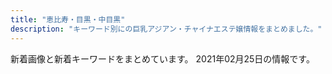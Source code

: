 ```yaml
---
title: "恵比寿・目黒・中目黒"
description: "キーワード別にの巨乳アジアン・チャイナエステ嬢情報をまとめました。"
---
```


新着画像と新着キーワードをまとめています。
2021年02月25日の情報です。

<DmmAffiliateIns />
<KeywordTable
  shops={
    [
    {
        "keywords": {
            "87": 3,
            "82": 2,
            "86": 10,
            "E": 2,
            "85": 8,
            "89": 1,
            "D": 21,
            "F": 1,
            "C": 8,
            "G": 1,
            "83": 8,
            "93": 1
        },
        "url": "http://victoria.tyo.cm/",
        "img_links": [
            "http://victoria.tyo.cm/photos/sites/13/2020/01/2020011104241542.jpg",
            "http://victoria.tyo.cm/images/room2.jpg",
            "http://victoria.tyo.cm/photos/sites/13/2020/01/2020012005552181.jpg",
            "http://victoria.tyo.cm/images/s_staff.png",
            "http://victoria.tyo.cm/photos/sites/13/2018/12/2018122904411765.jpg",
            "http://victoria.tyo.cm/photos/sites/13/2020/02/202002030340133.jpg",
            "http://victoria.tyo.cm/photos/sites/13/2020/02/2020020104570910.jpg",
            "http://victoria.tyo.cm/photos/sites/13/2019/01/2019010506292922.jpg",
            "http://victoria.tyo.cm/images/room3.jpg",
            "http://victoria.tyo.cm/photos/sites/13/2019/07/2019070206503156.jpg",
            "http://victoria.tyo.cm/photos/sites/13/2018/12/2018121502493953.jpg",
            "http://victoria.tyo.cm/photos/sites/13/2019/10/2019101403232834.jpg",
            "http://victoria.tyo.cm/photos/sites/13/2019/01/2019012108071242.jpg",
            "http://victoria.tyo.cm/photos/sites/13/2019/01/2019012509505197.jpg",
            "http://victoria.tyo.cm/photos/sites/13/2020/10/2020100803550565.jpg",
            "http://victoria.tyo.cm/photos/sites/13/2020/03/2020031904101259.jpg",
            "http://victoria.tyo.cm/photos/sites/13/2019/05/201905100639429.jpg",
            "http://victoria.tyo.cm/images/pick.jpg",
            "http://victoria.tyo.cm/photos/sites/13/2019/12/2019120904521737.jpg",
            "https://www.a-side.com/ad/koko/include/banner/koko_125x125.png",
            "http://victoria.tyo.cm/photos/sites/13/2019/02/2019021206543056.jpg",
            "http://victoria.tyo.cm/photos/sites/13/2019/08/2019080607062415.jpg",
            "http://victoria.tyo.cm/photos/sites/13/2018/12/2018121502493879.jpg",
            "http://victoria.tyo.cm/photos/sites/13/2019/10/2019100904083557.jpg",
            "http://victoria.tyo.cm/photos/sites/13/2018/12/2018122701570643.jpg",
            "http://victoria.tyo.cm/photos/sites/13/2018/12/2018122904422525.jpg",
            "http://victoria.tyo.cm/images/news.jpg",
            "http://victoria.tyo.cm/photos/sites/13/2018/12/2018122701570616.jpg",
            "http://victoria.tyo.cm/photos/sites/13/2019/06/2019061005275095.jpg",
            "http://victoria.tyo.cm/photos/sites/13/2019/02/2019022703022355.jpg",
            "http://victoria.tyo.cm/photos/sites/13/2019/04/2019041807165826.jpg",
            "http://victoria.tyo.cm/photos/sites/13/2019/12/2019120106181894.jpg",
            "http://victoria.tyo.cm/photos/sites/13/2021/02/2021021509575615.jpg",
            "http://victoria.tyo.cm/photos/sites/13/2020/01/2020011205500461.jpg",
            "http://victoria.tyo.cm/images/mobile.jpg",
            "http://victoria.tyo.cm/photos/sites/13/2019/01/2019010506293526.jpg",
            "http://victoria.tyo.cm/photos/sites/13/2020/01/2020012005552622.jpg",
            "http://victoria.tyo.cm/images/room1.jpg",
            "http://victoria.tyo.cm/photos/sites/13/2019/10/2019100904082968.jpg",
            "http://victoria.tyo.cm/photos/sites/13/2019/12/2019120904521188.jpg",
            "http://victoria.tyo.cm/images/face.jpg",
            "http://victoria.tyo.cm/photos/sites/13/2019/02/2019021407162693.jpg",
            "http://victoria.tyo.cm/photos/sites/13/2019/01/2019012509534353.jpg",
            "http://victoria.tyo.cm/photos/sites/13/2018/12/2018121502493847.jpg",
            "http://victoria.tyo.cm/photos/sites/13/2019/04/2019040304024424.jpg",
            "http://victoria.tyo.cm/photos/sites/13/2018/12/2018121502493814.jpg",
            "http://victoria.tyo.cm/photos/sites/13/2020/02/2020021307433041.jpg",
            "http://victoria.tyo.cm/images/top.jpg",
            "http://victoria.tyo.cm/photos/sites/13/2019/01/2019011103510521.jpg",
            "http://victoria.tyo.cm/photos/sites/13/2019/12/2019120406433710.jpg",
            "http://victoria.tyo.cm/images/room4.jpg"
        ],
        "station": "JR\u76ee\u9ed2\u99c5\u6771\u53e3",
        "name": "Victoria\u30fb\u30d3\u30af\u30c8\u30ea\u30a2"
    },
    {
        "name": "Angel-\u30a8\u30f3\u30b8\u30a7\u30eb-",
        "url": "http://angel.jpn.cm/",
        "img_links": [
            "http://angel.jpn.cm/photos/sites/3/2019/07/2019071213431954.jpg",
            "http://angel.jpn.cm/photos/sites/3/2016/10/staff01.jpg",
            "http://angel.jpn.cm/photos/sites/3/2018/06/2018061601280970.jpg",
            "http://angel.jpn.cm/photos/sites/3/2018/06/2018062105525655.jpg",
            "http://angel.jpn.cm/photos/sites/3/2017/12/201712270537317.jpg",
            "http://angel.jpn.cm/photos/sites/3/2019/06/2019060510404179.jpg",
            "http://angel.jpn.cm/images/room2.jpg",
            "http://angel.jpn.cm/photos/sites/3/2016/08/staff5.jpg",
            "http://angel.jpn.cm/photos/sites/3/2016/08/staff28a.jpg",
            "http://angel.jpn.cm/photos/sites/3/2018/06/2018061505064271.jpg",
            "http://angel.jpn.cm/images/s_pick.png",
            "http://angel.jpn.cm/images/mobile.jpg",
            "http://angel.jpn.cm/images/s_news.png",
            "http://angel.jpn.cm/photos/sites/3/2016/09/staff40.jpg",
            "http://angel.jpn.cm/photos/sites/3/2016/08/staff39.jpg",
            "http://angel.jpn.cm/photos/sites/3/2016/08/staff14.jpg",
            "http://angel.jpn.cm/images/room7.jpg",
            "http://angel.jpn.cm/photos/sites/3/2019/06/201906051042276.jpg",
            "http://angel.jpn.cm/photos/sites/3/2016/08/staff36h.jpg",
            "http://angel.jpn.cm/photos/sites/3/2017/11/2017112010234266.jpg",
            "http://angel.jpn.cm/images/room3.jpg",
            "http://angel.jpn.cm/photos/sites/3/2016/08/staff2.jpg",
            "http://angel.jpn.cm/images/room6.jpg",
            "http://angel.jpn.cm/images/info.jpg",
            "http://angel.jpn.cm/images/s_mobile.png",
            "http://angel.jpn.cm/photos/sites/3/2020/06/2020061515170635.jpg",
            "http://angel2.a1.ies.bz/upload/sites/3/2021/02/2021022516024747.jpg",
            "http://angel.jpn.cm/photos/sites/3/2016/08/staff29a.jpg",
            "http://angel.jpn.cm/photos/sites/3/2016/08/staff35.jpg",
            "http://angel.jpn.cm/images/girl-z2.jpg",
            "http://angel.jpn.cm/images/room5.jpg",
            "http://angel.jpn.cm/images/top02.jpg",
            "http://angel.jpn.cm/photos/sites/3/2017/11/201711280608539.jpg",
            "http://angel.jpn.cm/photos/sites/3/2016/08/staff37.jpg",
            "http://angel.jpn.cm/photos/sites/3/2019/12/2019122718552430.jpg",
            "http://angel.jpn.cm/images/room1.jpg",
            "http://angel.jpn.cm/photos/sites/3/2016/08/staff22.jpg",
            "http://angel.jpn.cm/photos/sites/3/2018/11/201811011331167.jpg",
            "http://angel.jpn.cm/photos/sites/3/2016/08/staff3.jpg",
            "http://angel.jpn.cm/photos/sites/3/2016/08/staff24a.jpg",
            "http://angel.jpn.cm/photos/sites/3/2016/08/staff7a.jpg",
            "http://angel.jpn.cm/photos/sites/3/2016/08/staff24.jpg",
            "http://angel.jpn.cm/photos/sites/3/2016/08/staff37a.jpg",
            "http://angel2.a1.ies.bz/upload/sites/3/2021/02/2021021714005240.jpg",
            "http://angel.jpn.cm/photos/sites/3/2016/08/staff11.jpg",
            "http://angel.jpn.cm/photos/sites/3/2016/08/staff29.jpg",
            "http://angel.jpn.cm/photos/sites/3/2016/09/72670992207769698.jpg",
            "http://angel.jpn.cm/photos/sites/3/2016/08/staff8.jpg",
            "http://angel.jpn.cm/photos/sites/3/2019/10/2019100910242499.jpg",
            "http://angel.jpn.cm/photos/sites/3/2020/09/2020092511154515.jpg",
            "http://angel.jpn.cm/photos/sites/3/2016/08/staff36g.jpg",
            "http://angel.jpn.cm/photos/sites/3/2019/11/2019111814073465.jpg",
            "http://angel.jpn.cm/photos/sites/3/2017/12/2017122705371661.jpg",
            "http://angel.jpn.cm/photos/sites/3/2016/08/staff38.jpg",
            "http://angel.jpn.cm/photos/sites/3/2016/08/staff39a.jpg",
            "http://angel.jpn.cm/photos/sites/3/2016/08/staff25.jpg",
            "http://angel.jpn.cm/photos/sites/3/2018/06/2018061601280885.jpg",
            "http://angel.jpn.cm/photos/sites/3/2016/08/staff4.jpg",
            "http://angel.jpn.cm/photos/sites/3/2017/04/1.jpg",
            "http://angel.jpn.cm/photos/sites/3/2016/10/staff01a.jpg",
            "http://angel.jpn.cm/photos/sites/3/2017/03/2.jpg",
            "http://angel.jpn.cm/images/s_staff.png",
            "http://angel.jpn.cm/photos/sites/3/2018/06/2018061505064251.jpg",
            "http://angel.jpn.cm/images/girl-z1.jpg",
            "http://angel.jpn.cm/photos/sites/3/2016/10/staff41.jpg",
            "http://angel.jpn.cm/images/s_link.png",
            "http://angel.jpn.cm/photos/sites/3/2016/08/staff8a.jpg",
            "http://angel.jpn.cm/photos/sites/3/2017/01/1.jpg",
            "http://angel.jpn.cm/photos/sites/3/2021/02/2021022516024747.jpg",
            "http://angel.jpn.cm/photos/sites/3/2016/08/staff28.jpg",
            "http://angel.jpn.cm/photos/sites/3/2021/02/2021021714005240.jpg",
            "http://angel.jpn.cm/photos/sites/3/2016/08/staff5a.jpg",
            "http://angel.jpn.cm/images/nbj3.jpg",
            "http://cdn.dino-es.com/images/logo/150x40DinoEs.png",
            "http://angel.jpn.cm/images/room4.jpg",
            "http://angel.jpn.cm/images/top01.jpg",
            "http://angel.jpn.cm/photos/sites/3/2016/08/staff2a.jpg",
            "http://angel.jpn.cm/photos/sites/3/2016/09/staff40a.jpg",
            "http://angel.jpn.cm/photos/sites/3/2017/05/8.jpg",
            "http://angel.jpn.cm/photos/sites/3/2016/08/staff23a.jpg",
            "http://angel.jpn.cm/photos/sites/3/2016/08/staff23.jpg",
            "http://angel.jpn.cm/photos/sites/3/2016/08/staff7.jpg",
            "http://angel.jpn.cm/photos/sites/3/2019/12/2019122718552413.jpg",
            "http://angel.jpn.cm/photos/sites/3/2019/12/2019122718552333.jpg",
            "http://angel.jpn.cm/photos/sites/3/2019/07/2019071016030711.jpg",
            "http://angel.jpn.cm/photos/sites/3/2018/09/2018091001155585.jpg",
            "http://angel.jpn.cm/photos/sites/3/2019/11/201911181407260.jpg",
            "http://angel.jpn.cm/photos/sites/3/2016/08/staff21.jpg"
        ],
        "station": "JR\u76ee\u9ed2\u99c5\u6771\u53e3",
        "keywords": {
            "90": 1,
            "F": 1,
            "C": 41,
            "88": 2,
            "89": 3,
            "E": 3,
            "85": 6,
            "86": 10,
            "D": 27,
            "84": 1,
            "87": 5
        }
    },
    {
        "img_links": [],
        "url": "http://relacute.tyo.cm/",
        "station": "JR\u76ee\u9ed2\u99c5\u6771\u53e3",
        "keywords": {},
        "name": "RelaCute \u30ea\u30e9\u30ad\u30e5\u30fc\u30c8"
    },
    {
        "station": "\u4e2d\u76ee\u9ed2\u99c5\u897f\u53e3",
        "keywords": {
            "88": 1,
            "C": 1,
            "D": 5,
            "87": 4,
            "85": 1
        },
        "name": "Flower \uff5e\u30d5\u30e9\u30ef\u30fc\uff5e",
        "img_links": [
            "http://nakamegurofun.com/images/shop/shop04.jpg",
            "http://nakamegurofun.com/files/002fa9d.jpg",
            "http://nakamegurofun.com/files/008fa9d.jpg",
            "http://nakamegurofun.com/files/0060964.jpg",
            "http://nakamegurofun.com/images/xian.png",
            "http://nakamegurofun.com/images/main_bottom.png",
            "http://nakamegurofun.com/files/006-030964.jpg",
            "http://nakamegurofun.com/files/0074f22.jpg",
            "http://nakamegurofun.com/images/shop/shop03.jpg",
            "http://nakamegurofun.com/images/s4.jpg",
            "http://nakamegurofun.com/images/s1.jpg",
            "http://nakamegurofun.com/files/0050964.jpg",
            "http://nakamegurofun.com/files/002-030964.jpg",
            "http://nakamegurofun.com/files/0024f22.jpg",
            "http://nakamegurofun.com/files/007fa9d.jpg",
            "http://nakamegurofun.com/files/0070964.jpg",
            "http://nakamegurofun.com/images/infotiao1.jpg",
            "http://nakamegurofun.com/files/0030964.jpg",
            "http://nakamegurofun.com/images/s3.jpg",
            "http://nakamegurofun.com/files/005-030964.jpg",
            "http://nakamegurofun.com/files/002-020964.jpg",
            "http://nakamegurofun.com/files/0064f22.jpg",
            "http://nakamegurofun.com/files/0084f22.jpg",
            "http://nakamegurofun.com/images/shop/shop01.jpg",
            "http://nakamegurofun.com/files/003-030964.jpg",
            "http://nakamegurofun.com/files/008-030964.jpg",
            "http://nakamegurofun.com/files/003fa9d.jpg",
            "http://nakamegurofun.com/files/0080964.jpg",
            "http://nakamegurofun.com/files/008-020964.jpg",
            "http://nakamegurofun.com/images/zi_massage.png",
            "http://nakamegurofun.com/images/tel.png",
            "http://nakamegurofun.com/files/0054f22.jpg",
            "http://nakamegurofun.com/files/005fa9d.jpg",
            "http://nakamegurofun.com/files/0020964.jpg",
            "http://nakamegurofun.com/images/s2.jpg",
            "http://nakamegurofun.com/images/zi_staff.png",
            "http://nakamegurofun.com/files/003-020964.jpg",
            "http://nakamegurofun.com/files/007-020964.jpg",
            "http://nakamegurofun.com/files/007-030964.jpg",
            "http://nakamegurofun.com/files/0034f22.jpg",
            "http://nakamegurofun.com/files/005-020964.jpg",
            "http://nakamegurofun.com/images/s5.jpg",
            "http://nakamegurofun.com/files/006-020964.jpg",
            "http://nakamegurofun.com/images/main_top.png",
            "http://nakamegurofun.com/files/006fa9d.jpg",
            "http://nakamegurofun.com/images/shop/shop02.jpg",
            "http://nakamegurofun.com/images/service91a6.png"
        ],
        "url": "http://nakamegurofun.com/"
    },
    {
        "station": "JR\u76ee\u9ed2\u99c5\u6771\u53e3",
        "img_links": [
            "http://kintsuki.este88.com/gals/mika1.jpg",
            "http://kintsuki.este88.com/gals/kixyoko1.jpg",
            "http://kintsuki.este88.com/gals/momo1.jpg",
            "http://kintsuki.este88.com/images/r02.jpg",
            "http://kintsuki.este88.com/gals/kana1.jpg",
            "http://kintsuki.este88.com/images/r01.jpg",
            "http://kintsuki.este88.com/gals/yuyu1.jpg",
            "http://kintsuki.este88.com/images/r04.jpg",
            "http://kintsuki.este88.com/gals/rei1.jpg",
            "http://kintsuki.este88.com/images/ph1.jpg",
            "http://kintsuki.este88.com/gals/kaori1.jpg",
            "http://kintsuki.este88.com/gals/rina1.jpg",
            "http://kintsuki.este88.com/gals/koyuki1.jpg"
        ],
        "keywords": {},
        "name": "\u91d1\u306e\u6708",
        "url": "http://kintsuki.este88.com/"
    },
    {
        "station": "JR\u6075\u6bd4\u5bff\u99c5\u897f\u53e3",
        "img_links": [
            "http://hi-msg.com/tonton/images/staff_images/st4.jpg",
            "http://hi-msg.com/tonton/images/staff_images/st3.jpg",
            "http://hi-msg.com/tonton/images/index-1.jpg",
            "http://hi-msg.com/tonton/images/slider/slide1.png",
            "http://hi-msg.com/tonton/images/slider/slide1s.png",
            "http://hi-msg.com/tonton/images/an_6_02.jpg",
            "http://hi-msg.com/tonton/images/eve1.png",
            "http://hi-msg.com/tonton/images/an_4_02.jpg",
            "http://hi-msg.com/tonton/images/staff_images/st1.jpg",
            "http://hi-msg.com/tonton/images/an_5_01.jpg",
            "http://hi-msg.com/tonton/images/qr.jpg",
            "http://hi-msg.com/tonton/images/slider/slide3s.png",
            "http://hi-msg.com/tonton/images/an_6_01.jpg",
            "http://hi-msg.com/tonton/images/r4.jpg",
            "http://hi-msg.com/tonton/images/an_2_02.jpg",
            "http://hi-msg.com/tonton/images/an_1_02.jpg",
            "http://hi-msg.com/tonton/images/r2.jpg",
            "http://hi-msg.com/tonton/images/fbb.jpg",
            "http://hi-msg.com/tonton/images/slider/slide2.png",
            "http://hi-msg.com/tonton/images/r1.jpg",
            "http://hi-msg.com/tonton/images/r3.jpg",
            "http://hi-msg.com/tonton/images/staff_images/st2.jpg",
            "http://hi-msg.com/tonton/images/index-2.jpg",
            "http://hi-msg.com/tonton/images/an_5_02.jpg",
            "http://hi-msg.com/tonton/images/staff_images/st5.jpg",
            "http://hi-msg.com/tonton/images/an_3_02.jpg",
            "http://hi-msg.com/tonton/images/an_1_01.jpg",
            "http://hi-msg.com/tonton/images/slider/slide3.png",
            "http://hi-msg.com/tonton/images/staff_images/sl.png",
            "http://hi-msg.com/tonton/images/an_2_01.jpg",
            "http://hi-msg.com/tonton/images/index_01.jpg",
            "http://hi-msg.com/tonton/images/slider/slide2s.png",
            "http://hi-msg.com/tonton/images/an_3_01.jpg",
            "http://hi-msg.com/tonton/images/an_4_01.jpg",
            "http://hi-msg.com/tonton/images/sys1.jpg"
        ],
        "name": "\u30c8\u30f3\u30c8\u30f3",
        "url": "http://hi-msg.com/tonton/",
        "keywords": {
            "86": 17,
            "83": 7,
            "C": 7,
            "E": 5,
            "85": 7,
            "D": 19
        }
    },
    {
        "station": "JR\u76ee\u9ed2\u99c5\u6771\u53e3",
        "img_links": [
            "http://with-you.tyo.cm/photos/sites/6/2020/06/2020061515324852.jpg",
            "http://with-you.tyo.cm/photos/sites/6/2019/11/2019112517122617.jpg",
            "http://with-you.tyo.cm/photos/sites/6/2019/12/2019121017051597.jpg",
            "http://with-you.tyo.cm/images/s_recuit.jpg",
            "http://with-you.tyo.cm/images/top.png",
            "http://with-you.tyo.cm/photos/sites/6/2019/11/2019110806175734.jpg",
            "http://with-you.tyo.cm/photos/sites/6/2019/11/2019112214502832.jpg",
            "http://with-you.tyo.cm/images/s_staff.jpg",
            "http://with-you.tyo.cm/photos/sites/6/2019/11/2019110108002447.jpg",
            "http://with-you.tyo.cm/photos/sites/6/2019/02/2019021816145119.jpg",
            "http://with-you.tyo.cm/photos/sites/6/2019/02/2019021816155116.jpg",
            "http://with-you.tyo.cm/photos/sites/6/2019/11/2019111915264240.jpg",
            "http://with-you.tyo.cm/photos/sites/6/2020/06/2020061515330329.jpg",
            "http://with-you.tyo.cm/photos/sites/6/2019/03/2019030615474648.jpg",
            "http://with-you.tyo.cm/photos/sites/6/2019/11/2019112517121980.jpg",
            "http://with-you.tyo.cm/images/s_pick.jpg",
            "http://with-you.tyo.cm/photos/sites/6/2021/02/2021022216380216.jpg",
            "http://with-you.tyo.cm/images/s_news.jpg",
            "http://with-you.tyo.cm/photos/sites/6/2019/10/2019102716505281.jpg",
            "http://with-you.tyo.cm/photos/sites/6/2019/11/2019110107572662.jpg",
            "http://with-you.tyo.cm/photos/sites/6/2019/11/2019112916075124.jpg",
            "http://with-you.tyo.cm/photos/sites/6/2019/02/2019021818404723.jpg",
            "http://with-you.tyo.cm/photos/sites/6/2019/11/2019112916080552.jpg",
            "http://with-you.tyo.cm/photos/sites/6/2019/11/2019112214503286.jpg",
            "http://with-you.tyo.cm/images/s_link.jpg",
            "http://hanamizuki2.a1.ies.bz/upload/sites/6/2021/02/2021022216380216.jpg",
            "http://with-you.tyo.cm/photos/sites/6/2019/11/2019110606012817.jpg",
            "http://with-you.tyo.cm/photos/sites/6/2020/09/2020092511214697.jpg",
            "http://with-you.tyo.cm/photos/sites/6/2019/02/2019021818395644.jpg",
            "http://with-you.tyo.cm/photos/sites/6/2019/12/2019121914290210.jpg",
            "http://with-you.tyo.cm/photos/sites/6/2019/10/2019102716505124.jpg",
            "http://with-you.tyo.cm/photos/sites/6/2019/11/2019110806175615.jpg",
            "http://with-you.tyo.cm/photos/sites/6/2019/11/2019110107573374.jpg",
            "http://with-you.tyo.cm/photos/sites/6/2019/11/2019111915264046.jpg",
            "http://with-you.tyo.cm/photos/sites/6/2019/12/2019121017051599.jpg",
            "http://with-you.tyo.cm/photos/sites/6/2019/06/2019060510455732.jpg",
            "http://with-you.tyo.cm/photos/sites/6/2020/03/2020032714573892.jpg",
            "http://with-you.tyo.cm/photos/sites/6/2019/11/2019110108001772.jpg",
            "http://with-you.tyo.cm/photos/sites/6/2019/11/2019112916075813.jpg",
            "http://with-you.tyo.cm/photos/sites/6/2019/12/2019121914290846.jpg",
            "http://with-you.tyo.cm/photos/sites/6/2020/03/2020032714542799.jpg"
        ],
        "keywords": {
            "C": 35,
            "D": 19
        },
        "url": "http://with-you.tyo.cm",
        "name": "With you\u30fb\u30a6\u30a3\u30ba\u30e6\u30fc"
    },
    {
        "url": "http://kaizokusen.jpn.mn/",
        "station": "\u4e2d\u76ee\u9ed2\u99c5\u5357\u6539\u672d\u897f\u53e3",
        "keywords": {
            "88": 9,
            "C": 46,
            "D": 72,
            "84": 3,
            "87": 33,
            "86": 25,
            "E": 28,
            "85": 27,
            "83": 8
        },
        "img_links": [
            "http://kaizokusen.jpn.mn/images/s_contact.jpg",
            "http://kaizokusen.jpn.mn/images/s_link.png",
            "http://kaizokusen.jpn.mn/photos/sites/31/2020/04/2020042207290081.jpg",
            "http://kaizokusen.jpn.mn/images/news_bj1.jpg",
            "http://kaizokusen.jpn.mn/photos/sites/31/2019/06/2019060402255271.jpg",
            "http://kaizokusen.jpn.mn/photos/sites/31/2020/08/2020082411195272.jpg",
            "http://kaizokusen.jpn.mn/photos/sites/31/2019/05/2019051702252726.jpg",
            "http://kaizokusen.jpn.mn/photos/sites/31/2020/08/2020080301195061.jpg",
            "http://kaizokusen.jpn.mn/photos/sites/31/2018/12/2018121710580889.jpg",
            "http://kaizokusen.jpn.mn/photos/sites/31/2020/12/2020120801390122.jpg",
            "http://kaizokusen.jpn.mn/photos/sites/31/2020/11/2020112103070699.jpg",
            "http://kaizokusen.jpn.mn/photos/sites/31/2020/06/2020061302013959.jpg",
            "http://kaizokusen.jpn.mn/photos/sites/31/2019/03/2019032601332117.jpg",
            "http://kaizokusen.jpn.mn/photos/sites/31/2020/05/2020051510144982.jpg",
            "http://kaizokusen.jpn.mn/photos/sites/31/2020/01/2020010602051995.jpg",
            "http://kaizokusen.jpn.mn/photos/sites/31/2020/02/2020022107354732.jpg",
            "http://kaizokusen.jpn.mn/photos/sites/31/2018/12/2018122706404758.jpg",
            "http://kaizokusen.jpn.mn/images/news04.jpg",
            "http://kaizokusen.jpn.mn/images/news03.jpg",
            "http://kaizokusen.jpn.mn/photos/sites/31/2019/03/2019032710574970.jpg",
            "http://kaizokusen.jpn.mn/images/headline.jpg",
            "http://kaizokusen.jpn.mn/images/mobile.jpg",
            "http://kaizokusen.jpn.mn/photos/sites/31/2019/11/2019111401215721.jpg",
            "http://kaizokusen.jpn.mn/photos/sites/31/2019/12/201912200917482.jpg",
            "http://kaizokusen.jpn.mn/photos/sites/31/2018/07/2018070912312985.jpg",
            "http://kaizokusen.jpn.mn/photos/sites/31/2019/11/2019112102290816.jpg",
            "http://kaizokusen.jpn.mn/images/s_pick.png",
            "http://kaizokusen.jpn.mn/photos/sites/31/2020/06/2020062208015349.jpg",
            "http://kaizokusen.jpn.mn/photos/sites/31/2020/03/2020030801205388.jpg",
            "http://kaizokusen.jpn.mn/photos/sites/31/2019/02/2019022801560094.jpg",
            "http://kaizokusen.jpn.mn/photos/sites/31/2019/09/2019092905302643.jpg",
            "http://kaizokusen.jpn.mn/photos/sites/31/2019/12/2019122806012497.jpg",
            "http://kaizokusen.jpn.mn/images/top.jpg",
            "http://kaizokusen.jpn.mn/photos/sites/31/2019/12/2019121904244431.jpg",
            "http://kaizokusen.jpn.mn/images/news_bj3.jpg",
            "http://kaizokusen.jpn.mn/photos/sites/31/2019/06/2019060402255852.jpg",
            "http://kaizokusen.jpn.mn/photos/sites/31/2019/01/2019010309225534.jpg",
            "http://kaizokusen.jpn.mn/photos/sites/31/2019/06/2019061406003081.jpg",
            "http://kaizokusen.jpn.mn/photos/sites/31/2020/02/202002070127147.jpg",
            "http://kaizokusen.jpn.mn/photos/sites/31/2019/09/2019091102140786.jpg",
            "http://kaizokusen.jpn.mn/photos/sites/31/2019/02/2019021410470448.jpg",
            "http://kaizokusen.jpn.mn/images/s_staff.png",
            "http://kaizokusen.jpn.mn/photos/sites/31/2020/06/2020060409294464.jpg",
            "http://kaizokusen.jpn.mn/photos/sites/31/2020/01/2020011609085443.jpg",
            "http://kaizokusen.jpn.mn/photos/sites/31/2019/01/2019012803255272.jpg",
            "http://kaizokusen.jpn.mn/photos/sites/31/2019/11/2019111410352979.jpg",
            "http://kaizokusen.jpn.mn/photos/sites/31/2019/01/201901130238317.jpg",
            "http://kaizokusen.jpn.mn/photos/sites/31/2020/06/2020061305220545.jpg",
            "http://kaizokusen.jpn.mn/images/end.png",
            "http://kaizokusen.jpn.mn/images/s_news.jpg",
            "http://kaizokusen.jpn.mn/photos/sites/31/2019/04/2019040301572848.jpg",
            "http://kaizokusen.jpn.mn/photos/sites/31/2020/03/2020031402334084.jpg"
        ],
        "name": "\u6d77\u8cca\u8239"
    },
    {
        "name": "OnlyOne",
        "station": "JR\u76ee\u9ed2\u99c5\u897f\u53e3",
        "keywords": {
            "D": 26,
            "C": 4,
            "F": 1,
            "87": 8,
            "85": 9,
            "84": 1,
            "88": 3,
            "E": 2,
            "83": 1,
            "86": 11
        },
        "img_links": [
            "http://onlyone.tyo.cm/photos/sites/5/2019/11/2019112117013754.jpg",
            "http://onlyone.tyo.cm/images/room2.jpg",
            "http://onlyone.tyo.cm/images/acc3.jpg",
            "http://onlyone.tyo.cm/photos/sites/5/2019/12/2019121715483135.jpg",
            "http://onlyone.tyo.cm/images/room3.jpg",
            "http://onlyone.tyo.cm/photos/sites/5/2020/02/2020022610121615.jpg",
            "http://onlyone.tyo.cm/photos/sites/5/2018/08/2018080308152252.jpg",
            "http://onlyone.tyo.cm/images/acc1.jpg",
            "http://onlyone.tyo.cm/images/room1.jpg",
            "http://onlyone.tyo.cm/photos/sites/5/2021/02/202102201049167.jpg",
            "http://onlyone.tyo.cm/photos/sites/5/2020/01/2020011413501066.jpg",
            "http://onlyone.tyo.cm/photos/sites/5/2020/01/2020011412572423.jpg",
            "http://onlyone.tyo.cm/images/line.jpg",
            "http://onlyone.tyo.cm/photos/sites/5/2020/03/2020031716151746.jpg",
            "http://onlyone.tyo.cm/images/top.png",
            "http://onlyone.tyo.cm/photos/sites/5/2019/07/201907171609201.jpg",
            "http://onlyone.tyo.cm/photos/sites/5/2018/09/2018092710191274.jpg",
            "http://onlyone.tyo.cm/photos/sites/5/2019/05/2019050915292562.jpg",
            "http://onlyone.tyo.cm/photos/sites/5/2021/02/2021022216501749.jpg",
            "http://onlyone.tyo.cm/photos/sites/5/2019/08/2019080815010066.jpg",
            "http://onlyone.tyo.cm/photos/sites/5/2021/02/2021021810240848.jpg",
            "http://onlyone.tyo.cm/photos/sites/5/2021/02/202102181024101.jpg",
            "http://onlyone.tyo.cm/photos/sites/5/2018/11/2018112110301745.jpg",
            "http://onlyone.tyo.cm/photos/sites/5/2019/07/2019070616424775.jpg",
            "http://onlyone.tyo.cm/photos/sites/5/2019/07/2019070711031982.jpg",
            "http://onlyone.tyo.cm/photos/sites/5/2019/11/2019110105153240.jpg",
            "http://onlyone.tyo.cm/photos/sites/5/2018/07/2018071709241386.jpg",
            "http://onlyone.tyo.cm/photos/sites/5/2017/11/2017112708111797.jpg",
            "http://onlyone.tyo.cm/photos/sites/5/2021/02/2021022216325019.jpg",
            "http://onlyone.tyo.cm/photos/sites/5/2019/05/2019052911352557.jpg",
            "http://onlyone.tyo.cm/photos/sites/5/2019/01/2019013017372064.jpg",
            "http://onlyone.a1.ies.bz/upload/sites/5/2021/02/2021022515094363.jpg",
            "http://onlyone.tyo.cm/images/acc4.jpg",
            "http://onlyone.tyo.cm/photos/sites/5/2019/11/2019110105152849.jpg",
            "http://onlyone.tyo.cm/photos/sites/5/2021/02/2021022216324439.jpg",
            "http://onlyone.tyo.cm/photos/sites/5/2019/12/2019120510353312.jpg",
            "http://onlyone.tyo.cm/images/new.jpg",
            "http://onlyone.tyo.cm/images/s_staff.png",
            "http://onlyone.tyo.cm/photos/sites/5/2018/10/201810181432433.jpg",
            "http://onlyone.tyo.cm/photos/sites/5/2020/01/2020011413500417.jpg",
            "http://onlyone.tyo.cm/photos/sites/5/2018/03/2018031607430562.jpg",
            "http://onlyone.tyo.cm/photos/sites/5/2020/07/2020070217061815.jpg",
            "http://onlyone.tyo.cm/photos/sites/5/2019/08/2019082610481667.jpg",
            "http://onlyone.tyo.cm/photos/sites/5/2020/09/2020092510523998.jpg",
            "http://onlyone.tyo.cm/photos/sites/5/2019/02/2019022310345266.jpg",
            "http://onlyone.tyo.cm/photos/sites/5/2020/06/2020060815500896.jpg",
            "http://onlyone.tyo.cm/photos/sites/5/2019/03/2019030418403098.jpg",
            "http://onlyone.tyo.cm/images/s_link.png",
            "http://onlyone.tyo.cm/photos/sites/5/2020/09/2020092218541894.jpg",
            "http://onlyone.tyo.cm/photos/sites/5/2020/05/2020051419324761.jpg",
            "http://onlyone.a1.ies.bz/upload/sites/5/2021/02/202102201049167.jpg",
            "http://onlyone.tyo.cm/photos/sites/5/2018/11/2018110713255310.jpg",
            "http://onlyone.a1.ies.bz/upload/sites/5/2021/02/2021022216324439.jpg",
            "http://onlyone.tyo.cm/photos/sites/5/2020/07/2020070215334437.jpg",
            "http://onlyone.tyo.cm/photos/sites/5/2019/07/2019071716092046.jpg",
            "http://onlyone.tyo.cm/images/acc2.jpg",
            "http://onlyone.tyo.cm/photos/sites/5/2019/06/2019060510384975.jpg",
            "http://onlyone.tyo.cm/photos/sites/5/2020/09/2020092510524025.jpg",
            "http://onlyone.tyo.cm/photos/sites/5/2019/02/2019022310334774.jpg",
            "http://onlyone.tyo.cm/photos/sites/5/2019/06/2019060510472559.jpg",
            "http://onlyone.tyo.cm/photos/sites/5/2020/09/2020090210405221.jpg",
            "http://onlyone.a1.ies.bz/upload/sites/5/2021/02/2021022216501749.jpg",
            "http://onlyone.tyo.cm/photos/sites/5/2020/09/2020092510523723.jpg",
            "http://onlyone.tyo.cm/images/room4.jpg",
            "http://onlyone.tyo.cm/photos/sites/5/2021/02/2021022515094363.jpg",
            "http://onlyone.tyo.cm/photos/sites/5/2020/09/2020092617301564.jpg",
            "http://onlyone.tyo.cm/photos/sites/5/2019/01/2019013017371133.jpg",
            "http://onlyone.tyo.cm/photos/sites/5/2018/08/2018082407542866.jpg",
            "http://onlyone.tyo.cm/photos/sites/5/2018/06/2018062904050630.jpg",
            "http://onlyone.tyo.cm/photos/sites/5/2019/01/2019011814353078.jpg"
        ],
        "url": "http://onlyone.tyo.cm/"
    },
    {
        "url": "http://www.oasis.esjoho.com/",
        "station": "\u897f\u5c0f\u5c71\u99c5",
        "keywords": {
            "85": 2,
            "86": 2,
            "D": 6,
            "C": 14,
            "87": 4
        },
        "img_links": [
            "http://www.oasis.esjoho.com/img/btn_blog.png",
            "http://www.oasis.esjoho.com/img/btn_side_mobile.jpg",
            "http://www.oasis.esjoho.com/img/pickup.jpg",
            "http://www.oasis.esjoho.com/img/ttl_news.png",
            "http://www.oasis.esjoho.com/files/004.jpg",
            "http://www.oasis.esjoho.com/img/goback.jpg",
            "http://www.oasis.esjoho.com/files/001-02.jpg",
            "http://www.oasis.esjoho.com/img/tel.png",
            "http://www.oasis.esjoho.com/files/002.jpg",
            "http://www.oasis.esjoho.com/img/ttl_info.png",
            "http://www.oasis.esjoho.com/files/005.jpg",
            "http://www.oasis.esjoho.com/files/005-02.jpg",
            "http://www.oasis.esjoho.com/files/002-02.jpg",
            "http://www.oasis.esjoho.com/files/001.jpg",
            "http://www.oasis.esjoho.com/files/004-02.jpg"
        ],
        "name": "\u7652\u3057\u5bb6"
    },
    {
        "name": "\u30d5\u30a3\u30b8\u30fc\u30ea\u30be\u30fc\u30c8",
        "img_links": [
            "http://fiji-resort.ests.jp/photos/sites/30/2019/09/2019092914334514.jpg",
            "http://fiji-resort.ests.jp/photos/sites/30/2018/09/2018091301234543.jpg",
            "http://fiji-resort.ests.jp/images/top.png",
            "http://fiji-resort.ests.jp/images/access06.jpg",
            "http://fiji-resort.ests.jp/photos/sites/30/2019/05/2019050215480157.jpg",
            "http://fiji-resort.ests.jp/images/access01.jpg",
            "http://fiji-resort.ests.jp/photos/sites/30/2018/09/2018091916161390.jpg",
            "http://fiji-resort.ests.jp/photos/sites/30/2019/12/2019121110440091.jpg",
            "http://fiji-resort.ests.jp/photos/sites/30/2019/05/2019050215480292.jpg",
            "http://fiji-resort.ests.jp/images/access03.jpg",
            "http://fiji-resort.ests.jp/images/access05.jpg",
            "http://fiji-resort.ests.jp/images/s_link.png",
            "http://fiji-resort.ests.jp/photos/sites/30/2019/06/2019061411123068.jpg",
            "http://fiji-resort.ests.jp/images/s_staff.png",
            "http://fiji-resort.ests.jp/images/line.png",
            "http://fiji-resort.ests.jp/photos/sites/30/2019/11/2019110909384037.jpg",
            "http://fiji-resort.ests.jp/images/end.png",
            "http://fiji-resort.ests.jp/photos/sites/30/2018/06/2018061511340989.jpg",
            "http://fiji-resort.ests.jp/photos/sites/30/2019/06/2019060610451514.jpg",
            "http://fiji-resort.ests.jp/photos/sites/30/2019/03/2019033011081995.jpg",
            "http://fiji-resort.ests.jp/photos/sites/30/2018/11/2018110510493422.jpg",
            "http://fiji-resort.ests.jp/images/access04.jpg",
            "http://fiji-resort.ests.jp/images/topics_bj3.png",
            "http://fiji-resort.ests.jp/photos/sites/30/2019/03/2019031518525662.jpg",
            "http://fiji-resort.ests.jp/photos/sites/30/2020/02/2020022116402274.jpg",
            "http://fiji-resort.ests.jp/images/s_topics.png",
            "http://fiji-resort.ests.jp/photos/sites/30/2019/05/2019050215480138.jpg",
            "http://fiji-resort.ests.jp/images/mobile.png",
            "http://fiji-resort.ests.jp/photos/sites/30/2018/11/2018110510493920.jpg",
            "http://fiji-resort.ests.jp/photos/sites/30/2019/03/2019033011105316.jpg",
            "http://fiji-resort.ests.jp/photos/sites/30/2019/04/2019042017525677.jpg",
            "http://fiji-resort.ests.jp/images/access02.jpg"
        ],
        "station": "\u4e2d\u76ee\u9ed2\u99c5\u897f\u53e3",
        "url": "http://fiji-resort.ests.jp/",
        "keywords": {
            "82": 18,
            "86": 60,
            "85": 123,
            "89": 18,
            "87": 78,
            "E": 57,
            "C": 138,
            "D": 141,
            "83": 39
        }
    },
    {
        "name": "\u7f8e\u9b54\u5973",
        "url": "http://bimajo-massage.work/",
        "keywords": {
            "E": 12,
            "86": 12,
            "87": 13,
            "D": 25,
            "C": 14,
            "88": 12,
            "85": 14
        },
        "station": "JR\u6075\u6bd4\u5bff\u99c5\u897f\u53e3",
        "img_links": [
            "http://bimajo-massage.work/sp/img/sys.jpg",
            "http://bimajo-massage.work/img/st6.jpg",
            "http://bimajo-massage.work/img/st1.jpg",
            "http://bimajo-massage.work/sp/img/tel.jpg",
            "http://bimajo-massage.work/img/st7.jpg",
            "http://bimajo-massage.work/sp/img/time.jpg",
            "http://bimajo-massage.work/sp/img/t-a.jpg",
            "http://bimajo-massage.work/sp/img/acc2.jpg",
            "http://bimajo-massage.work/img/st8.jpg",
            "http://bimajo-massage.work/sp/img/p-8.jpg",
            "http://bimajo-massage.work/sp/img/add.jpg",
            "http://bimajo-massage.work/img/sta5.jpg",
            "http://bimajo-massage.work/img/body-.png",
            "http://bimajo-massage.work/sp/img/p-7.jpg",
            "http://bimajo-massage.work/sp/img/st1.jpg",
            "http://bimajo-massage.work/sp/img/p-6.jpg",
            "http://bimajo-massage.work/img/pic.png",
            "http://bimajo-massage.work/sp/img/st7.jpg",
            "http://bimajo-massage.work/sp/img/pc.jpg",
            "http://bimajo-massage.work/img/sta7.jpg",
            "http://bimajo-massage.work/img/sta8.jpg",
            "http://bimajo-massage.work/sp/img/st6.jpg",
            "http://bimajo-massage.work/sp/img/tit.jpg",
            "http://bimajo-massage.work/sp/img/acc1.jpg",
            "http://bimajo-massage.work/sp/img/t-s.jpg",
            "http://bimajo-massage.work/img/bottom.png",
            "http://bimajo-massage.work/sp/img/t-t.jpg",
            "http://bimajo-massage.work/img/acc1.jpg",
            "http://bimajo-massage.work/img/acc2.jpg",
            "http://bimajo-massage.work/img/sta1.jpg",
            "http://bimajo-massage.work/img/sta6.jpg",
            "http://bimajo-massage.work/sp/img/st5.jpg",
            "http://bimajo-massage.work/img/st5.jpg",
            "http://bimajo-massage.work/sp/img/st8.jpg",
            "http://bimajo-massage.work/sp/img/pic.jpg",
            "http://bimajo-massage.work/sp/img/t-r.jpg",
            "http://bimajo-massage.work/sp/img/info.jpg",
            "http://bimajo-massage.work/img/xmas.png",
            "http://bimajo-massage.work/sp/img/t-o.jpg",
            "http://bimajo-massage.work/img/mo.png",
            "http://bimajo-massage.work/sp/img/botton.jpg",
            "http://bimajo-massage.work/sp/img/cam.jpg"
        ]
    },
    {
        "img_links": [
            "http://meguro-babel.com/images/qr.jpg",
            "http://meguro-babel.com/girl/7.jpg",
            "http://meguro-babel.com/images/room/photo02.jpg",
            "http://meguro-babel.com/girl/4.jpg",
            "http://meguro-babel.com/images/room/photo04.jpg",
            "http://meguro-babel.com/topics/img/129-1.jpg",
            "http://meguro-babel.com/girl/6.jpg",
            "http://meguro-babel.com/topics/img/157-1.jpg",
            "http://meguro-babel.com/topics/img/142-1.jpg",
            "http://meguro-babel.com/girl/5.jpg",
            "http://meguro-babel.com/images/img_1.jpg",
            "http://meguro-babel.com/images/room/photo01.jpg",
            "http://meguro-babel.com/girl/13.jpg",
            "http://meguro-babel.com/images/room/photo03.jpg",
            "http://meguro-babel.com/girl/8.jpg",
            "http://meguro-babel.com/topics/img/156-1.jpg",
            "http://meguro-babel.com/topics/img/145-1.jpg",
            "http://meguro-babel.com/topics/img/155-1.jpg",
            "http://meguro-babel.com/girl/21.jpg",
            "http://meguro-babel.com/girl/1.jpg",
            "http://meguro-babel.com/girl/2.jpg",
            "http://meguro-babel.com/topics/img/151-1.jpg",
            "http://meguro-babel.com/girl/3.jpg",
            "http://meguro-babel.com/images/topimg4.jpg",
            "http://meguro-babel.com/girl/15.jpg",
            "http://meguro-babel.com/girl/10.jpg",
            "http://meguro-babel.com/girl/9.jpg",
            "http://meguro-babel.com/girl/11.jpg",
            "http://meguro-babel.com/girl/19.jpg",
            "http://meguro-babel.com/topics/img/150-1.jpg",
            "http://meguro-babel.com/girl/24.jpg"
        ],
        "name": "\u30d0\u30d9\u30eb",
        "keywords": {},
        "url": "http://meguro-babel.com/",
        "station": "JR\u76ee\u9ed2\u99c5\u6771\u53e3"
    }
]
}
/>
<DmmAffiliateScript />
